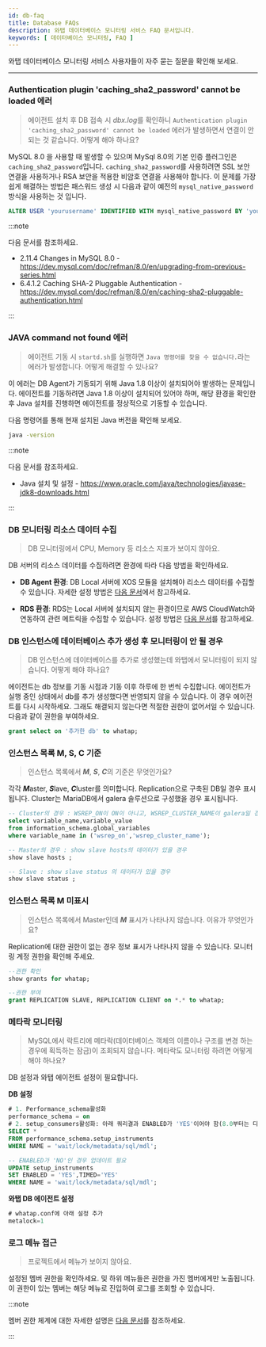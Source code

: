 ```yaml
---
id: db-faq
title: Database FAQs
description: 와탭 데이터베이스 모니터링 서비스 FAQ 문서입니다.
keywords: [ 데이터베이스 모니터링, FAQ ]
---
```


와탭 데이터베이스 모니터링 서비스 사용자들이 자주 묻는 질문을 확인해 보세요. 

---

<div className='faqs'>

### Authentication plugin 'caching_sha2_password' cannot be loaded 에러

> 에이전트 설치 후 DB 접속 시 *dbx.log*를 확인하니 `Authentication plugin 'caching_sha2_password' cannot be loaded` 에러가 발생하면서 연결이 안 되는 것 같습니다. 어떻게 해야 하나요?

MySQL 8.0 을 사용할 때 발생할 수 있으며 MySql 8.0의 기본 인증 플러그인은 `caching_sha2_password`입니다. `caching_sha2_password`를 사용하려면 SSL 보안 연결을 사용하거나 RSA 보안을 적용한 비암호 연결을 사용해야 합니다. 이 문제를 가장 쉽게 해결하는 방법은 패스워드 생성 시 다음과 같이 예전의 `mysql_native_password` 방식을 사용하는 것 입니다.

```sql
ALTER USER 'yourusername' IDENTIFIED WITH mysql_native_password BY 'youpassword';
```

:::note

다음 문서를 참조하세요.
* 2.11.4 Changes in MySQL 8.0 - https://dev.mysql.com/doc/refman/8.0/en/upgrading-from-previous-series.html
* 6.4.1.2 Caching SHA-2 Pluggable Authentication - https://dev.mysql.com/doc/refman/8.0/en/caching-sha2-pluggable-authentication.html

:::

### JAVA command not found 에러

> 에이전트 기동 시 `startd.sh`를 실행하면 `Java 명령어를 찾을 수 없습니다.`라는 에러가 발생합니다. 어떻게 해결할 수 있나요?

이 에러는 DB Agent가 기동되기 위해 Java 1.8 이상이 설치되어야 발생하는 문제입니다. 에이전트를 기동하려면 Java 1.8 이상이 설치되어 있어야 하며, 해당 환경을 확인한 후 Java 설치를 진행하면 에이전트를 정상적으로 기동할 수 있습니다.

다음 명령어를 통해 현재 설치된 Java 버전을 확인해 보세요. 

```bash 
java -version
```

:::note 

다음 문서를 참조하세요. 
* Java 설치 및 설정 - https://www.oracle.com/java/technologies/javase-jdk8-downloads.html

:::


### DB 모니터링 리소스 데이터 수집

> DB 모니터링에서 CPU, Memory 등 리소스 지표가 보이지 않아요.

DB 서버의 리소스 데이터를 수집하려면 환경에 따라 다음 방법을 확인하세요.
* **DB Agent 환경**: DB Local 서버에 XOS 모듈을 설치해야 리소스 데이터를 수집할 수 있습니다. 자세한 설정 방법은 [다음 문서](../mysql/agent-xos-settings)에서 참고하세요.

* **RDS 환경**: RDS는 Local 서버에 설치되지 않는 환경이므로 AWS CloudWatch와 연동하여 관련 메트릭을 수집할 수 있습니다. 설정 방법은 [다음 문서](../reference/cloudwatch-metric-guide)를 참고하세요.


### DB 인스턴스에 데이터베이스 추가 생성 후 모니터링이 안 될 경우

> DB 인스턴스에 데이터베이스를 추가로 생성했는데 와탭에서 모니터링이 되지 않습니다. 어떻게 해야 하나요?

에이전트는 db 정보를 기동 시점과 기동 이후 하루에 한 번씩 수집합니다. 에이전트가 실행 중인 상태에서 db를 추가 생성했다면 반영되지 않을 수 있습니다. 이 경우 에이전트를 다시 시작하세요. 그래도 해결되지 않는다면 적절한 권한이 없어서일 수 있습니다. 다음과 같이 권한을 부여하세요.

```sql
grant select on '추가한 db' to whatap;
```

### 인스턴스 목록 M, S, C 기준

> 인스턴스 목록에서 ***M***, ***S***, ***C***의 기준은 무엇인가요?

각각 ***M***aster, ***S***lave, ***C***luster를 의미합니다. Replication으로 구축된 DB일 경우 표시됩니다. Cluster는 MariaDB에서 galera 솔루션으로 구성했을 경우 표시됩니다. 

```sql
-- Cluster의 경우 : WSREP_ON이 ON이 아니고, WSREP_CLUSTER_NAME이 galera일 경우
select variable_name,variable_value 
from information_schema.global_variables 
where variable_name in ('wsrep_on','wsrep_cluster_name');

-- Master의 경우 : show slave hosts의 데이터가 있을 경우
show slave hosts ;

-- Slave : show slave status 의 데이터가 있을 경우
show slave status ;
```

### 인스턴스 목록 M 미표시

> 인스턴스 목록에서 Master인데 ***M*** 표시가 나타나지 않습니다. 이유가 무엇인가요?

Replication에 대한 권한이 없는 경우 정보 표시가 나타나지 않을 수 있습니다. 모니터링 계정 권한을 확인해 주세요. 

```sql
--권한 확인
show grants for whatap;

--권한 부여
grant REPLICATION SLAVE, REPLICATION CLIENT on *.* to whatap;
```

### 메타락 모니터링

> MySQL에서 락트리에 메타락(데이터베이스 객체의 이름이나 구조를 변경 하는 경우에 획득하는 잠금)이 조회되지 않습니다. 메타락도 모니터링 하려면 어떻게 해야 하나요?

DB 설정과 와탭 에이전트 설정이 필요합니다.

**DB 설정**

```sql
# 1. Performance_schema활성화
performance_schema = on
# 2. setup_consumers활성화: 아래 쿼리결과 ENABLED가 'YES'이어야 함(8.0부터는 디폴트 YES임)
SELECT *
FROM performance_schema.setup_instruments
WHERE NAME = 'wait/lock/metadata/sql/mdl'; 

-- ENABLED가 'NO'인 경우 업데이트 필요
UPDATE setup_instruments 
SET ENABLED = 'YES',TIMED='YES' 
WHERE NAME = 'wait/lock/metadata/sql/mdl';
```

**와탭 DB 에이전트 설정**

```sql
# whatap.conf에 아래 설정 추가
metalock=1
```

### 로그 메뉴 접근

> 프로젝트에서 <Cmdname sid="side_log" className="uitext" /> 메뉴가 보이지 않아요.

설정된 멤버 권한을 확인하세요. <Cmdname sid="side_log" className="uitext" /> 및 하위 메뉴들은 <Cmdname sid="log_read" className="b600" /> 권한을 가진 멤버에게만 노출됩니다. 이 권한이 있는 멤버는 해당 메뉴로 진입하여 로그를 조회할 수 있습니다.

:::note

멤버 권한 체계에 대한 자세한 설명은 [다음 문서](../project/project-structure#project-auth)를 참조하세요.

:::

</div>